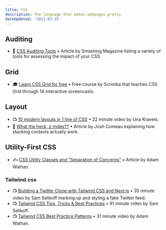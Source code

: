 ```yaml
---
title: CSS
description: The language that makes webpages pretty.
dateUpdated: '2021-03-25'
---
```


## Auditing

- 🧰 [CSS Auditing Tools](https://www.smashingmagazine.com/2021/03/css-auditing-tools/) • Article by Smashing Magazine listing a variety of tools for assessing the impact of your CSS.

## Grid

- 🎓 [Learn CSS Grid for free](https://scrimba.com/learn/cssgrid) • Free course by Scrimba that teaches CSS Grid through 14 interactive screencasts.

## Layout

- 📺 [10 modern layouts in 1 line of CSS](https://m.youtube.com/watch?v=qm0IfG1GyZU) • 22 minute video by Una Kravets.
- 📖 [What the heck, z-index??](https://www.joshwcomeau.com/css/stacking-contexts/) • Article by Josh Comeau explaining how stacking contexts actually work.

## Utility-First CSS

- ✍️ [CSS Utility Classes and "Separation of Concerns"](https://adamwathan.me/css-utility-classes-and-separation-of-concerns/) • Article by Adam Wathan.

### Tailwind.css

- 📺 [Building a Twitter Clone with Tailwind CSS and Next.js](https://m.youtube.com/watch?v=Ra5SUzeXOac) • 35 minute video by Sam Selikoff marking up and styling a fake Twitter feed.
- 📺 [Tailwind CSS Tips, Tricks & Best Practices](https://m.youtube.com/watch?v=nqNIy8HkEQ8) • 91 minute video by Sam Selikoff.
- 📺 [Tailwind CSS Best Practice Patterns](https://m.youtube.com/watch?v=J_7_mnFSLDg) • 31 minute video by Adam Wathan.
